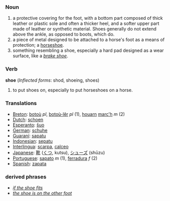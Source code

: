 ===Noun===
#a protective covering for the foot, with a bottom part composed of thick leather or plastic sole and often a thicker heel, and a softer upper part made of leather or synthetic material. Shoes generally do not extend above the ankle, as opposed to boots, which do.
#a piece of metal designed to be attached to a horse's foot as a means of protection; a [[horseshoe]].
#something resembling a shoe, especially a hard pad designed as a wear surface, like a ''[[brake shoe]]''.

===Verb===
'''shoe''' (''Inflected forms'': shod, shoeing, shoes)
#to put shoes on, especially to put horseshoes on a horse.

=== Translations ===
*[[Breton]]: [[botoù]] ''pl'', [[botoù-lêr]] ''pl'' (1), [[houarn]] [[marc'h]] ''m'' (2)
*[[Dutch]]: [[schoen]]
*[[Esperanto]]: [[ŝuo]]
*[[German]]: [[schuhe]]
*[[Guaraní]]: [[sapatu]]
*[[Indonesian]]: [[sepatu]]
*[[Interlingua]]: [[scarpa]], [[calceo]]
*[[Japanese]]: [[靴]] ([[くつ]], kutsu), [[シューズ]] (shūzu)
*[[Portuguese]]: [[sapato]] ''m'' (1), [[ferradura]] ''f'' (2)
*[[Spanish]]: [[zapata]]

===derived phrases===
*''[[if the shoe fits]]''
*''[[the shoe is on the other foot]]''